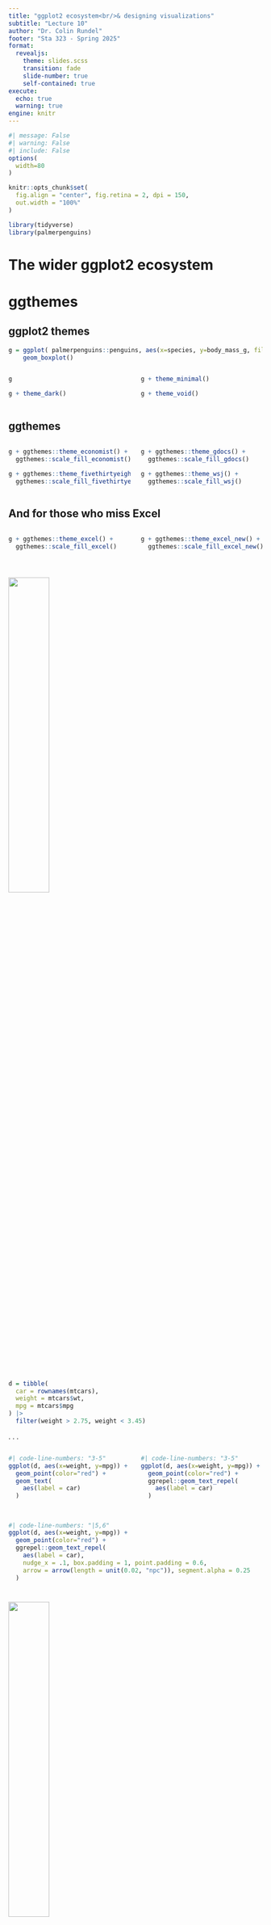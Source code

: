 ```yaml
---
title: "ggplot2 ecosystem<br/>& designing visualizations"
subtitle: "Lecture 10"
author: "Dr. Colin Rundel"
footer: "Sta 323 - Spring 2025"
format:
  revealjs:
    theme: slides.scss
    transition: fade
    slide-number: true
    self-contained: true
execute:
  echo: true
  warning: true
engine: knitr
---
```


```r
#| message: False
#| warning: False
#| include: False
options(
  width=80
)

knitr::opts_chunk$set(
  fig.align = "center", fig.retina = 2, dpi = 150,
  out.width = "100%"
)

library(tidyverse)
library(palmerpenguins)
```

# The wider ggplot2 ecosystem

# ggthemes

## ggplot2 themes

::: small
```r
g = ggplot( palmerpenguins::penguins, aes(x=species, y=body_mass_g, fill=species)) + 
    geom_boxplot()
```

::: columns
::: {.column width="50%"}
```r
g
```

```r
g + theme_dark()
```
:::

::: {.column width="50%"}
```r
g + theme_minimal()
```

```r
g + theme_void()
```
:::
:::
:::

## ggthemes

::: {.columns .small}
::: {.column width="50%"}
```r
g + ggthemes::theme_economist() + 
  ggthemes::scale_fill_economist()
```

```r
g + ggthemes::theme_fivethirtyeight() + 
  ggthemes::scale_fill_fivethirtyeight()
```
:::

::: {.column width="50%"}
```r
g + ggthemes::theme_gdocs() +
  ggthemes::scale_fill_gdocs()
```

```r
g + ggthemes::theme_wsj() +
  ggthemes::scale_fill_wsj()
```
:::
:::

## And for those who miss Excel

::: {.columns .small}
::: {.column width="50%"}
```r
g + ggthemes::theme_excel() +
  ggthemes::scale_fill_excel()
```
:::

::: {.column width="50%"}
```r
g + ggthemes::theme_excel_new() +
  ggthemes::scale_fill_excel_new()
```
:::
:::

# 

![](imgs/hex-ggrepel.png){fig-align="center" width="40%"}

## 

::: small
```r
d = tibble(
  car = rownames(mtcars),
  weight = mtcars$wt,
  mpg = mtcars$mpg
) |>
  filter(weight > 2.75, weight < 3.45)
```
:::

. . .

::: {.columns .small}
::: {.column width="50%"}
```r
#| code-line-numbers: "3-5"
ggplot(d, aes(x=weight, y=mpg)) +
  geom_point(color="red") +
  geom_text(
    aes(label = car)
  )
```
:::

::: {.column .fragment width="50%"}
```r
#| code-line-numbers: "3-5"
ggplot(d, aes(x=weight, y=mpg)) +
  geom_point(color="red") +
  ggrepel::geom_text_repel(
    aes(label = car)
  )
```
:::
:::

## 

::: small
```r
#| code-line-numbers: "|5,6" 
ggplot(d, aes(x=weight, y=mpg)) +
  geom_point(color="red") +
  ggrepel::geom_text_repel(
    aes(label = car),
    nudge_x = .1, box.padding = 1, point.padding = 0.6,
    arrow = arrow(length = unit(0.02, "npc")), segment.alpha = 0.25
  )
```
:::

# 

![](imgs/patchwork_logo.png){fig-align="center" width="40%"}

## ggplot objects

```r
library(patchwork)

p1 = ggplot(palmerpenguins::penguins) + 
  geom_boxplot(aes(x = island, y = body_mass_g))

p2 = ggplot(palmerpenguins::penguins) + 
  geom_boxplot(aes(x = species, y = body_mass_g))

p3 = ggplot(palmerpenguins::penguins) + 
  geom_point(aes(x = flipper_length_mm, y = body_mass_g, color = sex))

p4 = ggplot(palmerpenguins::penguins) + 
  geom_point(aes(x = bill_length_mm, y = body_mass_g, color = sex))
```

. . .

```r
class(p1)
```

## 

```r
p1 + p2 + p3 + p4
```

## 

```r
p1 + p2 + p3 + p4 + plot_layout(nrow=1)
```

## 

```r
p1 / (p2 + p3 + p4)
```

## 

```r
p1 + p2 + p3 + p4 + 
  plot_annotation(title = "Palmer Penguins", tag_levels = c("A"))
```

## 

::: small
```r
p1 + {
  p2 + {
    p3 + p4 + plot_layout(ncol = 1) + plot_layout(tag_level = 'new')
  }
} + 
  plot_layout(ncol = 1) +
  plot_annotation(tag_levels = c("1","a"), tag_prefix = "Fig ")
```
:::

# GGally

## 

```r
GGally::ggpairs(palmerpenguins::penguins)
```

# 

```r
knitr::include_graphics("imgs/hex-gganimate.png")
```

## 

::: {.columns .small}
::: {.column width="50%"}
```r
#| eval: False
#| code-line-numbers: "|19"
airq = airquality
airq$Month = month.name[airq$Month]

ggplot(
  airq, 
  aes(Day, Temp, group = Month)
) + 
  geom_line() + 
  geom_segment(
    aes(xend = 31, yend = Temp), 
    linetype = 2, 
    colour = 'grey'
  ) + 
  geom_point(size = 2) + 
  geom_text(
    aes(x = 31.1, label = Month), 
    hjust = 0
  ) + 
  gganimate::transition_reveal(Day) +
  coord_cartesian(clip = 'off') + 
  labs(
    title = 'Temperature in New York', 
    y = 'Temperature (°F)'
  ) + 
  theme_minimal() + 
  theme(plot.margin = margin(5.5, 40, 5.5, 5.5))
```
:::

::: {.column width="50%"}
```r
#| echo: False
knitr::include_graphics("imgs/gganim_weather.gif")
```
:::
:::

::: aside
[github.com/thomasp85/gganimate](https://github.com/thomasp85/gganimate)
:::

## More extensions

::: {.center .large}
[exts.ggplot2.tidyverse.org/gallery/](https://exts.ggplot2.tidyverse.org/gallery/)
:::

```r
knitr::include_graphics("imgs/ggplot2_exts.png")
```

# Why do we visualize?

## Asncombe's Quartet

```r
datasets::anscombe |> as_tibble()
```

## Tidy anscombe

::: medium
```r
(tidy_anscombe = datasets::anscombe |>
  pivot_longer(everything(), names_sep = 1, names_to = c("var", "group")) |>
  pivot_wider(id_cols = group, names_from = var, 
              values_from = value, values_fn = list(value = list)) |> 
  unnest(cols = c(x,y)))
```
:::

## 

::: medium
```r
tidy_anscombe |>
  group_by(group) |>
  summarize(
    mean_x = mean(x), mean_y = mean(y), 
    sd_x = sd(x), sd_y = sd(y),
    cor = cor(x,y), .groups = "drop"
  )
```
:::

## 

```r
ggplot(tidy_anscombe, aes(x = x, y = y, color = as.factor(group))) +
  geom_point(size=2) +
  facet_wrap(~group) +
  geom_smooth(method="lm", se=FALSE, fullrange=TRUE, formula = y~x) +
  guides(color="none")
```

## DatasauRus

::: small
```r
#| out-width: 85%
ggplot(datasauRus::datasaurus_dozen, aes(x = x, y = y)
) +
  geom_point() +
  facet_wrap(~dataset, ncol=5)
```
:::

::: {.aside}
See [here](https://www.autodesk.com/research/publications/same-stats-different-graphs) for the original paper
:::

## 

```r
datasauRus::datasaurus_dozen |>
  filter(dataset %in% c("bullseye", "dino", "star")) |>
  ggplot(
    aes(
      x = x, y = y, 
      color = dataset
    )
  ) +
    geom_point() +
    facet_wrap(~dataset) +
    guides(color="none")
```

## 

::: {.columns .small}
::: {.column width="33%"}
```r
datasauRus::datasaurus_dozen
```
:::

::: {.column width="66%"}
```r
datasauRus::datasaurus_dozen |>
  group_by(dataset) |>
  summarize(mean_x = mean(x), mean_y = mean(y), 
            sd_x = sd(x), sd_y = sd(y), 
            cor = cor(x,y), .groups = "drop")
```
:::
:::

## Simpson's Paradox

```r
datasauRus::simpsons_paradox |>
  ggplot(aes(x=x, y=y, color=dataset)) +
    geom_point() +
    facet_wrap(vars(dataset))

ctrs = matrix(
  c(
    25,15,
    38,29,
    48,58,
    59,75,
    80,83
  ),
  byrow=TRUE,
  ncol=2
)

simpsons = datasauRus::simpsons_paradox |>
  filter(dataset == "simpson_2", x < 75) |>
  select(-dataset)

simpsons = mutate(simpsons, group = kmeans(simpsons, ctrs)$cluster |> as.character()) 
```

```r
#| echo: False 
simpsons |>
  ggplot(aes(x=x, y=y)) +
    geom_point(aes(color=1L)) +
    geom_smooth(method="lm", se=FALSE, color="black", formula=y~x) +
    #ggpmisc::stat_poly_line() +
    ggpmisc::stat_poly_eq() +
    guides(color = "none")
```

## Simpson's Paradox

```r
simpsons |>
  ggplot(aes(x=x, y=y, color=group)) +
    geom_point() +
    geom_smooth(method="lm", se=FALSE, formula=y~x) +
    geom_smooth(method="lm", se=FALSE, color="black", formula=y~x) +
    guides(color = "none")
```

# Designing effective visualizations

## Gapminder


<iframe data-src="https://www.youtube.com/embed/OwII-dwh-bk" width="100%" height="550px" style="border:1px solid;border-radius: 5px;" data-external="1">

</iframe>


##

<br/><br/><br/><br/>

::: {.center .xlarge}
[gapminder.org](https://www.gapminder.org/)
:::

<br/><br/><br/><br/>

::: {.center .xlarge}
[gapminder.org/dollar-street](https://www.gapminder.org/dollar-street)
:::




## Keep it simple

<br/>

::: columns
::: {.column width="50%"}
```r
knitr::include_graphics("imgs/pie-3d.jpg")
```
:::

::: {.column width="50%"}
<br/>
```r
#| fig-width: 5
#| fig-height: 4

d <- tribble(
  ~category,                     ~value,
  "Cutting tools"                , 0.03,
  "Buildings and administration" , 0.22,
  "Labor"                        , 0.31,
  "Machinery"                    , 0.27,
  "Workplace materials"          , 0.17
)
ggplot(d, aes(x = fct_reorder(category, value), y = value)) +
  geom_col() +
  theme_minimal() +
  coord_flip() +
  labs(x = "", y = "")
```
:::
:::

## Judging relative area

::: aside
From Data to Viz caveat collection - [The issue with pie chart](https://www.data-to-viz.com/caveat/pie.html)
:::

```r
knitr::include_graphics("imgs/caveat_pie1.png")
```

. . .

```r
knitr::include_graphics("imgs/caveat_pie2.png")
```

## Use color to draw attention

<br/> <br/>

::: columns
::: {.column width="50%"}
```r
#| fig-width: 5
#| fig-height: 4

d |>
  mutate(category = str_replace(category, " ", "\n")) |>
  ggplot(aes(x = category, y = value, fill = category)) +
    geom_col() +
    theme_minimal() +
    labs(x = "", y = "") +
    theme(legend.position = "none")
```
:::

::: {.column width="50%"}
```r
#| fig-width: 5
#| fig-height: 4

ggplot(d, aes(x = fct_reorder(category, value), y = value, fill = category)) +
  geom_col() +
  theme_minimal() +
  coord_flip() +
  labs(x = "", y = "") +
  scale_fill_manual(values = c("red", rep("gray", 4))) +
  theme(legend.position = "none")
```
:::
:::

## Tell a story

<br/>

::: columns
::: {.column width="50%"}
```r
knitr::include_graphics("imgs/time-series-story-1.png")
```
:::

::: {.column width="50%"}
```r
knitr::include_graphics("imgs/time-series-story-2.png")
```
:::
:::

::: aside
*Credit*: Angela Zoss and Eric Monson, Duke DVS
:::

## Leave out non-story details

<br/> <br/>

::: columns
::: {.column width="50%"}
```r
knitr::include_graphics("imgs/vis_inj1.png")
```
:::

::: {.column width="50%"}
```r
knitr::include_graphics("imgs/vis_inj2.png")
```
:::
:::

::: aside
*Credit*: Angela Zoss and Eric Monson, Duke DVS
:::

## Ordering matter

::: columns
::: {.column width="50%"}
```r
knitr::include_graphics("imgs/vis_order1.png")
```
:::

::: {.column width="50%"}
```r
knitr::include_graphics("imgs/vis_order2.png")
```
:::
:::

::: aside
*Credit*: Angela Zoss and Eric Monson, Duke DVS
:::

## Clearly indicate missing data

<br/>

```r
knitr::include_graphics("imgs/vis_missing.png")
```

::: aside
http://ivi.sagepub.com/content/10/4/271, Angela Zoss and Eric Monson, Duke DVS
:::

## Reduce cognitive load

<br/>

```r
knitr::include_graphics("imgs/vis_text.png")
```

::: aside
http://www.storytellingwithdata.com/2012/09/some-finer-points-of-data-visualization.html
:::

## Use descriptive titles

::: columns
::: {.column width="50%"}
```r
knitr::include_graphics("imgs/vis-title-1.png")
```
:::

::: {.column width="50%"}
```r
knitr::include_graphics("imgs/vis-title-2.png")
```
:::
:::

::: aside
*Credit*: Angela Zoss and Eric Monson, Duke DVS
:::

## Annotate figures

<br/>

```r
knitr::include_graphics("imgs/vis_annotate.png")
```

::: aside
https://bl.ocks.org/susielu/23dc3082669ee026c552b85081d90976
:::

## All of the data doesn't tell a story

```r
knitr::include_graphics("imgs/vis_nyt1.png")
```

::: aside
[nytimes.com/interactive/2014/06/05/upshot/how-the-recession-reshaped-the-economy-in-255-charts.html](http://www.nytimes.com/interactive/2014/06/05/upshot/how-the-recession-reshaped-the-economy-in-255-charts.html)
:::

## All of the data doesn't tell a story

```r
knitr::include_graphics("imgs/vis_nyt2.png")
```

::: aside
[nytimes.com/interactive/2014/06/05/upshot/how-the-recession-reshaped-the-economy-in-255-charts.html](http://www.nytimes.com/interactive/2014/06/05/upshot/how-the-recession-reshaped-the-economy-in-255-charts.html)
:::

## All of the data doesn't tell a story

```r
knitr::include_graphics("imgs/vis_nyt3.png")
```

::: aside
[nytimes.com/interactive/2014/06/05/upshot/how-the-recession-reshaped-the-economy-in-255-charts.html](http://www.nytimes.com/interactive/2014/06/05/upshot/how-the-recession-reshaped-the-economy-in-255-charts.html)
:::

# Chart Remakes / Makeovers

## The Why Axis - Gender Gap

```r
knitr::include_graphics("imgs/vis_gap.jpg")
```

::: aside
[thewhyaxis.info/gap-remake/](https://web.archive.org/web/20220121073030/thewhyaxis.info/gap-remake/)
:::

## The Why Axis - BLS

```r
knitr::include_graphics("imgs/vis_bls.gif")
```

::: aside
[thewhyaxis.info/defaults/](https://web.archive.org/web/20210805020658/thewhyaxis.info/defaults/)
:::

## Other Resources

-   Duke Library - Center for Data and Visualization Sciences - https://library.duke.edu/data/

-   Tidy tuesday - https://github.com/rfordatascience/tidytuesday

-   Twitter / Bluesky / Mastodon - #dataviz, #tidytuesday

-   Books:

    -   Wickham, Navarro, Pedersen. *ggplot2: Elegant Graphics for Data Analysis*. 3rd edition. Springer, 2021.
    -   Wilke. *Fundamentals of Data Visualization*. O'Reilly Media, 2019.
    -   Healy. *Data Visualization: A Practical Introduction*. Princeton University Press, 2018.
    -   Tufte. *The visual display of quantitative information*. 2nd edition. Connecticut Graphics Press, 2015.

## Acknowledgments

Above materials are derived in part from the following sources:

- sVisualization training materials originally developed by Angela Zoss and Eric Monson

- [Duke Center for Data and Visualization Sciences](https://library.duke.edu/data)
